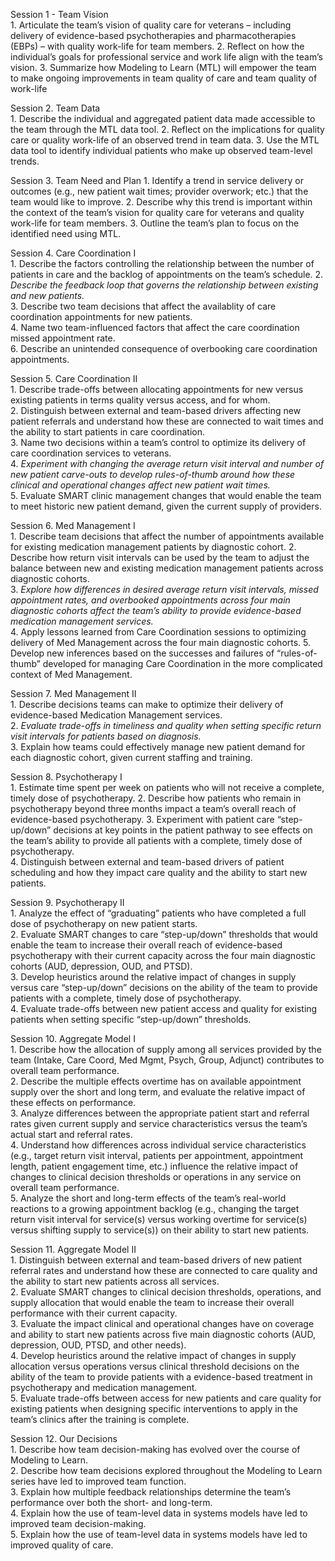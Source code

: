 Session 1 - Team Vision  
1.	Articulate the team’s vision of quality care for veterans – including delivery of evidence-based psychotherapies and pharmacotherapies (EBPs) – with quality work-life for team members.
2.	Reflect on how the individual’s goals for professional service and work life align with the team’s vision.
3.	Summarize how Modeling to Learn (MTL) will empower the team to make ongoing improvements in team quality of care and team quality of work-life 

Session 2. Team Data  
1.	Describe the individual and aggregated patient data made accessible to the team through the MTL data tool.
2.	Reflect on the implications for quality care or quality work-life of an observed trend in team data. 
3.	Use the MTL data tool to identify individual patients who make up observed team-level trends.  

Session 3. Team Need and Plan 
1.	Identify a trend in service delivery or outcomes (e.g., new patient wait times; provider overwork; etc.) that the team would like to improve.
2.	Describe why this trend is important within the context of the team’s vision for quality care for veterans and quality work-life for team members.
3.	Outline the team’s plan to focus on the identified need using MTL.

Session 4. Care Coordination I  
1.	Describe the factors controlling the relationship between the number of patients in care and the backlog of appointments on the team's schedule.
2.	*Describe the feedback loop that governs the relationship between existing and new patients.*  
3.	Describe two team decisions that affect the availablity of care coordination appointments for new patients.  
4.	Name two team-influenced factors that affect the care coordination missed appointment rate.  
6.	Describe an unintended consequence of overbooking care coordination appointments.

Session 5. Care Coordination II  
1.	Describe trade-offs between allocating appointments for new versus existing patients in terms quality versus access, and for whom.  
2.	Distinguish between external and team-based drivers affecting new patient referrals and understand how these are connected to wait times and the ability to start patients in care coordination.  
3.	Name two decisions within a team’s control to optimize its delivery of care coordination services to veterans.  
4.	*Experiment with changing the average return visit interval and number of new patient carve-outs to develop rules-of-thumb around how these clinical and operational changes affect new patient wait times.*   
5.	Evaluate SMART clinic management changes that would enable the team to meet historic new patient demand, given the current supply of providers.  

Session 6. Med Management I  
1.	Describe team decisions that affect the number of appointments available for existing medication management patients by diagnostic cohort. 
2.	Describe how return visit intervals can be used by the team to adjust the balance between new and existing medication management patients across diagnostic cohorts.  
3.	*Explore how differences in desired average return visit intervals, missed appointment rates, and overbooked appointments across four main diagnostic cohorts affect the team’s ability to provide evidence-based medication management services.*  
4.  Apply lessons learned from Care Coordination sessions to optimizing delivery of Med Management across the four main diagnostic cohorts.
5. Develop new inferences based on the successes and failures of "rules-of-thumb" developed for managing Care Coordination in the more complicated context of Med Management.

Session 7. Med Management II  
1.	Describe decisions teams can make to optimize their delivery of evidence-based Medication Management services.  
2.	*Evaluate trade-offs in timeliness and quality when setting specific return visit intervals for patients based on diagnosis.*   
3.	Explain how teams could effectively manage new patient demand for each diagnostic cohort, given current staffing and training.  

Session 8. Psychotherapy I  
1. Estimate time spent per week on patients who will not receive a complete, timely dose of psychotherapy.
2. Describe how patients who remain in psychotherapy beyond three months impact a team’s overall reach of evidence-based psychotherapy. 
3.	Experiment with patient care “step-up/down” decisions at key points in the patient pathway to see effects on the team’s ability to provide all patients with a complete, timely dose of psychotherapy.  
4.	Distinguish between external and team-based drivers of patient scheduling and how they impact care quality and the ability to start new patients.  

Session 9. Psychotherapy II  
1.	Analyze the effect of "graduating" patients who have completed a full dose of psychotherapy on new patient starts.  
2.	Evaluate SMART changes to care “step-up/down” thresholds that would enable the team to increase their overall reach of evidence-based psychotherapy with their current capacity across the four main diagnostic cohorts (AUD, depression, OUD, and PTSD).  
3.	Develop heuristics around the relative impact of changes in supply versus care “step-up/down” decisions on the ability of the team to provide patients with a complete, timely dose of psychotherapy.  
4.	Evaluate trade-offs between new patient access and quality for existing patients when setting specific “step-up/down” thresholds.  

Session 10. Aggregate Model I  
1.	Describe how the allocation of supply among all services provided by the team (Intake, Care Coord, Med Mgmt, Psych, Group, Adjunct) contributes to overall team performance.  
2.	Describe the multiple effects overtime has on available appointment supply over the short and long term, and evaluate the relative impact of these effects on performance.  
3.	Analyze differences between the appropriate patient start and referral rates given current supply and service characteristics versus the team’s actual start and referral rates.  
4.	Understand how differences across individual service characteristics (e.g., target return visit interval, patients per appointment, appointment length, patient engagement time, etc.) influence the relative impact of changes to clinical decision thresholds or operations in any service on overall team performance.   
5.	Analyze the short and long-term effects of the team’s real-world reactions to a growing appointment backlog (e.g., changing the target return visit interval for service(s) versus working overtime for service(s) versus shifting supply to service(s)) on their ability to start new patients.  

Session 11. Aggregate Model II  
1.	Distinguish between external and team-based drivers of new patient referral rates and understand how these are connected to care quality and the ability to start new patients across all services.  
2.	Evaluate SMART changes to clinical decision thresholds, operations, and supply allocation that would enable the team to increase their overall performance with their current capacity.  
3.	Evaluate the impact clinical and operational changes have on coverage and ability to start new patients across five main diagnostic cohorts (AUD, depression, OUD, PTSD, and other needs).   
4.	Develop heuristics around the relative impact of changes in supply allocation versus operations versus clinical threshold decisions on the ability of the team to provide patients with a evidence-based treatment in psychotherapy and medication management.  
5.	Evaluate trade-offs between access for new patients and care quality for existing patients when designing specific interventions to apply in the team’s clinics after the training is complete.  

Session 12. Our Decisions  
1.	Describe how team decision-making has evolved over the course of Modeling to Learn.  
2.	Describe how team decisions explored throughout the Modeling to Learn series have led to improved team function.   
3.	Explain how multiple feedback relationships determine the team’s performance over both the short- and long-term.  
4.	Explain how the use of team-level data in systems models have led to improved team decision-making.  
5.	Explain how the use of team-level data in systems models have led to improved quality of care.  


